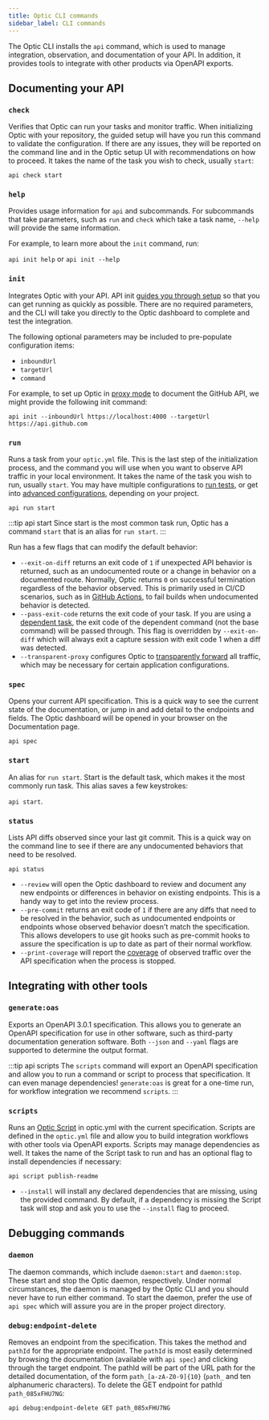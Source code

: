 ```yaml
---
title: Optic CLI commands
sidebar_label: CLI commands
---
```


The Optic CLI installs the `api` command, which is used to manage integration, observation, and documentation of your API. In addition, it provides tools to integrate with other products via OpenAPI exports. 

## Documenting your API

### `check`

Verifies that Optic can run your tasks and monitor traffic. When initializing Optic with your repository, the guided setup will have you run this command to validate the configuration. If there are any issues, they will be reported on the command line and in the Optic setup UI with recommendations on how to proceed. It takes the name of the task you wish to check, usually `start`:

`api check start`

### `help`

Provides usage information for `api` and subcommands. For subcommands that take parameters, such as `run` and `check` which take a task name, `--help` will provide the same information.

For example, to learn more about the `init` command, run:

`api init help` or `api init --help`

### `init`

Integrates Optic with your API. API init [guides you through setup](/docs/) so that you can get running as quickly as possible. There are no required parameters, and the CLI will take you directly to the Optic dashboard to complete and test the integration.

The following optional parameters may be included to pre-populate configuration items:

- `inboundUrl`
- `targetUrl`
- `command`

For example, to set up Optic in [proxy mode](/docs/using/advanced-configuration#proxy-task-mode) to document the GitHub API, we might provide the following init command:

`api init --inboundUrl https://localhost:4000 --targetUrl https://api.github.com`

### `run`

Runs a task from your `optic.yml` file. This is the last step of the initialization process, and the command you will use when you want to observe API traffic in your local environment. It takes the name of the task you wish to run, usually `start`. You may have multiple configurations to [run tests](/docs/get-started/testing), or get into [advanced configurations](/docs/using/advanced-configuration), depending on your project. 

`api run start`

:::tip api start
Since start is the most common task run, Optic has a command `start` that is an alias for `run start`.
:::

Run has a few flags that can modify the default behavior:

- `--exit-on-diff` returns an exit code of `1` if unexpected API behavior is returned, such as an undocumented route or a change in behavior on a documented route. Normally, Optic returns `0` on successful termination regardless of the behavior observed. This is primarily used in CI/CD scenarios, such as in [GitHub Actions](/docs/github-actions), to fail builds when undocumented behavior is detected.
- `--pass-exit-code` returns the exit code of your task. If you are using a [dependent task](/docs/get-started/testing), the exit code of the dependent command (not the base command) will be passed through. This flag is overridden by `--exit-on-diff` which will always exit a capture session with exit code 1 when a diff was detected. 
- `--transparent-proxy` configures Optic to [transparently forward](/docs/using/advanced-configuration#transparent-proxy-mode) all traffic, which may be necessary for certain application configurations.

### `spec`

Opens your current API specification. This is a quick way to see the current state of the documentation, or jump in and add detail to the endpoints and fields. The Optic dashboard will be opened in your browser on the Documentation page.

`api spec`

### `start`

An alias for `run start`. Start is the default task, which makes it the most commonly run task. This alias saves a few keystrokes:

`api start`.

### `status`

Lists API diffs observed since your last git commit. This is a quick way on the command line to see if there are any undocumented behaviors that need to be resolved.

`api status`

- `--review` will open the Optic dashboard to review and document any new endpoints or differences in behavior on existing endpoints. This is a handy way to get into the review process.
- `--pre-commit` returns an exit code of `1` if there are any diffs that need to be resolved in the behavior, such as undocumented endpoints or endpoints whose observed behavior doesn't match the specification. This allows developers to use git hooks such as pre-commit hooks to assure the specification is up to date as part of their normal workflow.
- `--print-coverage` will report the [coverage](/docs/get-started/testing#api-coverage) of observed traffic over the API specification when the process is stopped.

## Integrating with other tools

### `generate:oas`

Exports an OpenAPI 3.0.1 specification. This allows you to generate an OpenAPI specification for use in other software, such as third-party documentation generation software. Both `--json` and `--yaml` flags are supported to determine the output format. 

:::tip api scripts
The `scripts` command will export an OpenAPI specification and allow you to run a command or script to process that specification. It can even manage dependencies! `generate:oas` is great for a one-time run, for workflow integration we recommend `scripts`.
:::

### `scripts`

Runs an [Optic Script](/docs/apiops/scripts) in optic.yml with the current specification. Scripts are defined in the `optic.yml` file and allow you to build integration workflows with other tools via OpenAPI exports. Scripts may manage dependencies as well. It takes the name of the Script task to run and has an optional flag to install dependencies if necessary:

`api script publish-readme`

- `--install` will install any declared dependencies that are missing, using the provided command. By default, if a dependency is missing the Script task will stop and ask you to use the `--install` flag to proceed.

## Debugging commands

### `daemon`

The daemon commands, which include `daemon:start` and `daemon:stop`. These start and stop the Optic daemon, respectively. Under normal circumstances, the daemon is managed by the Optic CLI and you should never have to run either command. To start the daemon, prefer the use of `api spec` which will assure you are in the proper project directory.

### `debug:endpoint-delete`

Removes an endpoint from the specification. This takes the method and `pathId` for the appropriate endpoint. The `pathId` is most easily determined by browsing the documentation (available with `api spec`) and clicking through the target endpoint. The pathId will be part of the URL path for the detailed documentation, of the form `path_[a-zA-Z0-9]{10}` (`path_` and ten alphanumeric characters). To delete the GET endpoint for pathId `path_085xFHU7NG`:

`api debug:endpoint-delete GET path_085xFHU7NG`